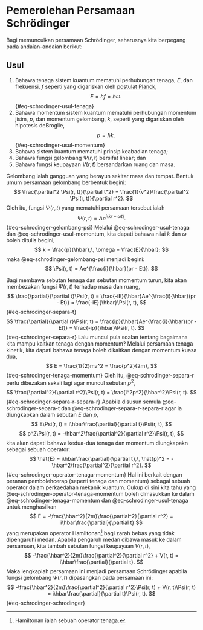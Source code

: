 # Pemerolehan Persamaan Schrödinger

Bagi memunculkan persamaan Schrödinger, seharusnya kita berpegang pada andaian-andaian berikut:

::::{.callout-tip}
## Usul

1. Bahawa tenaga sistem kuantum mematuhi perhubungan tenaga, $E$, dan frekuensi, $f$ seperti yang digariskan oleh [postulat Planck](@sec-postulat-planck), 
   $$
      E=hf=\hbar\omega.
   $${#eq-schrodinger-usul-tenaga}
1. Bahawa momentum sistem kuantum mematuhi perhubungan momentum jisim, $p$, dan momentum gelombang, $k$, seperti yang digariskan oleh hipotesis deBroglie, 
   $$
      p=\hbar k.
   $${#eq-schrodinger-usul-momentum}
   <!-- TODO De Broglie -->
1. Bahawa sistem kuantum mematuhi prinsip keabadian tenaga;
1. Bahawa fungsi gelombang $\Psi(r,t)$ bersifat linear; dan
   <!-- TODO terangkan kelinearan -->
1. Bahawa fungsi keupayaan $V(r,t)$ bersandarkan ruang dan masa.
::::


Gelombang ialah gangguan yang berayun sekitar masa dan tempat.
Bentuk umum persamaan gelombang berbentuk begini:
$$
   \frac{\partial^2 \Psi(r, t)}{\partial t^2} = \frac{1}{v^2}\frac{\partial^2 \Psi(r, t)}{\partial r^2}.
$$
Oleh itu, fungsi $\Psi(r,t)$ yang mematuhi persamaan tersebut ialah
$$
   \Psi(r, t) = Ae^{i(kr - \omega t)}.
$${#eq-schrodinger-gelombang-psi}
<!-- TODO Explain why -->
Melalui @eq-schrodinger-usul-tenaga dan @eq-schrodinger-usul-momentum, kita dapati bahawa nilai $k$ dan $\omega$ boleh ditulis begini,
$$
   k = \frac{p}{\hbar},\,
   \omega = \frac{E}{\hbar};
$$
maka @eq-schrodinger-gelombang-psi menjadi begini:
$$
   \Psi(r, t) = Ae^{\frac{i}{\hbar}(pr - Et)}.
$$

Bagi membawa sebutan tenaga dan sebutan momentum turun, kita akan membezakan fungsi $\Psi(r,t)$ terhadap masa dan ruang,
$$
   \frac{\partial}{\partial t}\Psi(r, t) = \frac{-iE}{\hbar}Ae^{\frac{i}{\hbar}(pr - Et)} = \frac{-iE}{\hbar}\Psi(r, t),
$${#eq-schrodinger-separa-t}
$$
   \frac{\partial}{\partial r}\Psi(r, t) = \frac{ip}{\hbar}Ae^{\frac{i}{\hbar}(pr - Et)} = \frac{-ip}{\hbar}\Psi(r, t).
$${#eq-schrodinger-separa-r}
Lalu muncul pula soalan tentang bagaimana kita mampu kaitkan tenaga dengan momentum?
Melalui persamaan tenaga kinetik, kita dapati bahawa tenaga boleh dikaitkan dengan momentum kuasa dua,
$$
   E = \frac{1}{2}mv^2 = \frac{p^2}{2m},
$${#eq-schrodinger-tenaga-momentum}
Oleh itu, @eq-schrodinger-separa-r perlu dibezakan sekali lagi agar muncul sebutan $p^2$,
$$
   \frac{\partial^2}{\partial r^2}\Psi(r, t) = \frac{i^2p^2}{\hbar^2}\Psi(r, t).
$${#eq-schrodinger-separa-r-separa-r}
Apabila disusun semula @eq-schrodinger-separa-t dan @eq-schrodinger-separa-r-separa-r agar ia diungkapkan dalam sebutan $E$ dan $p$,
$$
   E\Psi(r, t) = i\hbar\frac{\partial}{\partial t}\Psi(r, t),
$$
$$
   p^2\Psi(r, t) = -\hbar^2\frac{\partial^2}{\partial r^2}\Psi(r, t),
$$
kita akan dapati bahawa kedua-dua tenaga dan momentum diungkapakn sebagai sebuah operator:
$$
   \hat{E} = i\hbar\frac{\partial}{\partial t},\,
   \hat{p}^2 = -\hbar^2\frac{\partial^2}{\partial r^2}.
$${#eq-schrodinger-operator-tenaga-momentum}
Hal ini berkait dengan peranan pembolehcerap (seperti tenaga dan momentum) sebagai sebuah operator dalam perkaedahan mekanik kuantum.
Cukup di sini kita tahu yang @eq-schrodinger-operator-tenaga-momentum boleh dimasukkan ke dalam @eq-schrodinger-tenaga-momentum dan @eq-schrodinger-usul-tenaga untuk menghasilkan
$$
   E = -\frac{\hbar^2}{2m}\frac{\partial^2}{\partial r^2} = i\hbar\frac{\partial}{\partial t}
$$
yang merupakan operator Hamiltonan^[Hamiltonan ialah sebuah operator tenaga.] bagi zarah bebas yang tidak dipengaruhi medan.
Apabila pengaruh medan dibawa masuk ke dalam persamaan, kita tambah sebutan fungsi keupayaan $V(r, t)$,
$$
   -\frac{\hbar^2}{2m}\frac{\partial^2}{\partial r^2} + V(r, t) = i\hbar\frac{\partial}{\partial t}.
$$
Maka lengkaplah persamaan ini menjadi persamaan Schrödinger apabila fungsi gelombang $\Psi(r, t)$ dipasangkan pada persamaan ini:
$$
   -\frac{\hbar^2}{2m}\frac{\partial^2}{\partial r^2}\Psi(r, t) + V(r, t)\Psi(r, t) = i\hbar\frac{\partial}{\partial t}\Psi(r, t).
$${#eq-schrodinger-schrodinger}
